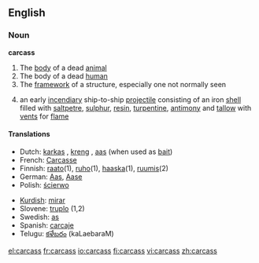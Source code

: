 ==English==

===Noun===
'''carcass'''

# The [[body]] of a dead [[animal]]
# The body of a dead [[human]]
# The [[framework]] of a structure, especially one not normally seen
# {{nautical}} an early [[incendiary]] ship-to-ship [[projectile]] consisting of an iron [[shell]] filled with [[saltpetre]], [[sulphur]], [[resin]], [[turpentine]], [[antimony]] and [[tallow]] with [[vent]]s for [[flame]]

====Translations====
{{trans-top|dead animal}}
*Dutch: [[karkas]] {{n}}, [[kreng]] {{n}}, [[aas]] {{n}} (when used as [[bait]])
*French: [[Carcasse]] {{m}}
*Finnish: [[raato]](1), [[ruho]](1), [[haaska]](1), [[ruumis]](2)
*German: [[Aas]], [[Aase]]
*Polish: [[ścierwo]] {{n}}
{{trans-mid}}
*[[Kurdish]]: [[mirar]]
*Slovene: [[truplo]] {{n}} (1,2)
*Swedish: [[as]] {{n}}
*Spanish: [[carcaje]]
*Telugu: [[కళేబరం]] (kaLaebaraM)
{{trans-bottom}}

[[el:carcass]]
[[fr:carcass]]
[[io:carcass]]
[[fi:carcass]]
[[vi:carcass]]
[[zh:carcass]]